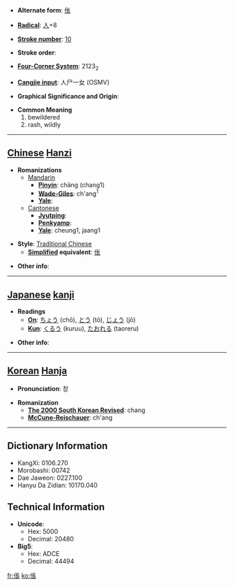 * '''Alternate form''': [[伥]]

* '''[[Wiktionary:Chinese radical index| Radical]]''': [[Wiktionary:Chinese radical index 人|人]]+8

* '''[[Wiktionary:Chinese total strokes index|Stroke number]]''': [[Wiktionary:Chinese total strokes index 10|10]]

* '''Stroke order''': 

* '''[[Wiktionary:Chinese four corner index|Four-Corner System]]''': 2123<sub>2</sub>

* '''[[Wiktionary:Chinese Cangjie index|Cangjie input]]''': 人尸一女 (OSMV)

* '''Graphical Significance and Origin''': 

* '''Common Meaning'''
*#bewildered
*# rash, wildly


----

== [[Chinese]] [[Hanzi]] ==

* '''Romanizations'''
** [[Mandarin]]
*** '''[[Pinyin]]''': chāng (chang1)
*** '''[[Wade-Giles]]''': ch'ang<sup>1</sup>
*** '''[[Yale]]''': 
**[[Cantonese]]
***'''[[Jyutping]]''':
***'''[[Penkyamp]]''': 
***'''[[Yale]]''': cheung1, jaang1

* '''Style''': [[Traditional Chinese]] 
** '''[[Simplified Chinese|Simplified]] equivalent''': [[伥]]

* '''Other info''': 

----

== [[Japanese]] [[kanji]] ==

* '''Readings'''
** '''[[On]]''': [[ちょう]] (chō), [[とう]] (tō), [[じょう]] (jō)
** '''[[Kun]]''': [[くるう]] (kuruu), [[たおれる]] (taoreru)

* '''Other info''':  

----

== [[Korean]] [[Hanja]] ==

* '''Pronunciation''': 창

* '''Romanization'''
** '''[[The 2000 South Korean Revised Romanization|The 2000 South Korean Revised]]''': chang
** '''[[McCune-Reischauer]]''': ch'ang

----

== Dictionary Information ==

* KangXi: 0106.270
* Morobashi: 00742
* Dae Jaweon: 0227.100
* Hanyu Da Zidian: 10170.040

== Technical Information ==

* '''Unicode''':
** Hex: 5000
** Decimal: 20480
* '''Big5''':
** Hex: ADCE
** Decimal: 44494

[[fr:倀]]
[[ko:倀]]